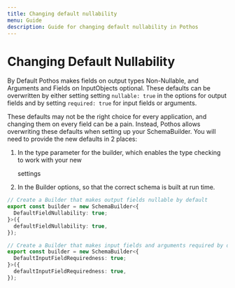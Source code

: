 ```yaml
---
title: Changing default nullability
menu: Guide
description: Guide for changing default nullability in Pothos
---
```





# Changing Default Nullability

By Default Pothos makes fields on output types Non-Nullable, and Arguments and Fields on
InputObjects optional. These defaults can be overwritten by either setting setting `nullable: true`
in the options for output fields and by setting `required: true` for input fields or arguments.

These defaults may not be the right choice for every application, and changing them on every field
can be a pain. Instead, Pothos allows overwriting these defaults when setting up your SchemaBuilder.
You will need to provide the new defaults in 2 places:

1. In the type parameter for the builder, which enables the type checking to work with your new

   settings

2. In the Builder options, so that the correct schema is built at run time.

```typescript
// Create a Builder that makes output fields nullable by default
export const builder = new SchemaBuilder<{
  DefaultFieldNullability: true;
}>({
  defaultFieldNullability: true,
});

// Create a Builder that makes input fields and arguments required by default
export const builder = new SchemaBuilder<{
  DefaultInputFieldRequiredness: true;
}>({
  defaultInputFieldRequiredness: true,
});
```
